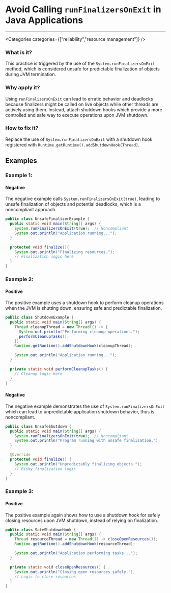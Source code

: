 

# Avoid Calling `runFinalizersOnExit` in Java Applications

<Severity severity={SeverityLevels.HIGH} />

---

<Categories categories={["reliability","resource management"]} />

### What is it?
This practice is triggered by the use of the `System.runFinalizersOnExit` method, which is considered unsafe for predictable finalization of objects during JVM termination.

### Why apply it?
Using `runFinalizersOnExit` can lead to erratic behavior and deadlocks because finalizers might be called on live objects while other threads are actively using them. Instead, attach shutdown hooks which provide a more controlled and safe way to execute operations upon JVM shutdown.

### How to fix it?
Replace the use of `System.runFinalizersOnExit` with a shutdown hook registered with `Runtime.getRuntime().addShutdownHook(Thread)`.

## Examples

### Example 1:

<!-- #example -->

#### Negative

<!-- #example_negative_description -->
The negative example calls `System.runFinalizersOnExit(true)`, leading to unsafe finalization of objects and potential deadlocks, which is a noncompliant approach.

<!-- #example_negative_code -->
```java
public class UnsafeFinalizerExample {
  public static void main(String[] args) {
    System.runFinalizersOnExit(true);  // Noncompliant
    System.out.println("Application running...");
  }

  protected void finalize(){
    System.out.println("Finalizing resources.");
    // Finalization logic here
  }
}
```

### Example 2:

<!-- #example -->

#### Positive

<!-- #example_positive_description -->
The positive example uses a shutdown hook to perform cleanup operations when the JVM is shutting down, ensuring safe and predictable finalization.

<!-- #example_positive_code -->
```java
public class ShutdownExample {
  public static void main(String[] args) {
    Thread cleanupThread = new Thread(() -> {
      System.out.println("Performing cleanup operations.");
      performCleanupTasks();
    });
    Runtime.getRuntime().addShutdownHook(cleanupThread);

    System.out.println("Application running...");
  }

  private static void performCleanupTasks() {
    // Cleanup logic here
  }
}
```

#### Negative

<!-- #example_negative_description -->
The negative example demonstrates the use of `System.runFinalizersOnExit` which can lead to unpredictable application shutdown behavior, thus is noncompliant.

<!-- #example_negative_code -->
```java
public class UnsafeShutdown {
  public static void main(String[] args) {
    System.runFinalizersOnExit(true);  // Noncompliant
    System.out.println("Program running with unsafe finalization.");
  }

  @Override
  protected void finalize() {
    System.out.println("Unpredictably finalizing objects.");
    // Risky finalization logic
  }
}
```

### Example 3:

<!-- #example -->

#### Positive

<!-- #example_positive_description -->
The positive example again shows how to use a shutdown hook for safely closing resources upon JVM shutdown, instead of relying on finalization.

<!-- #example_positive_code -->
```java
public class SafeShutdownHook {
  public static void main(String[] args) {
    Thread resourceThread = new Thread(() -> closeOpenResources());
    Runtime.getRuntime().addShutdownHook(resourceThread);

    System.out.println("Application performing tasks...");
  }

  private static void closeOpenResources() {
    System.out.println("Closing open resources safely.");
    // Logic to close resources
  }
}
```